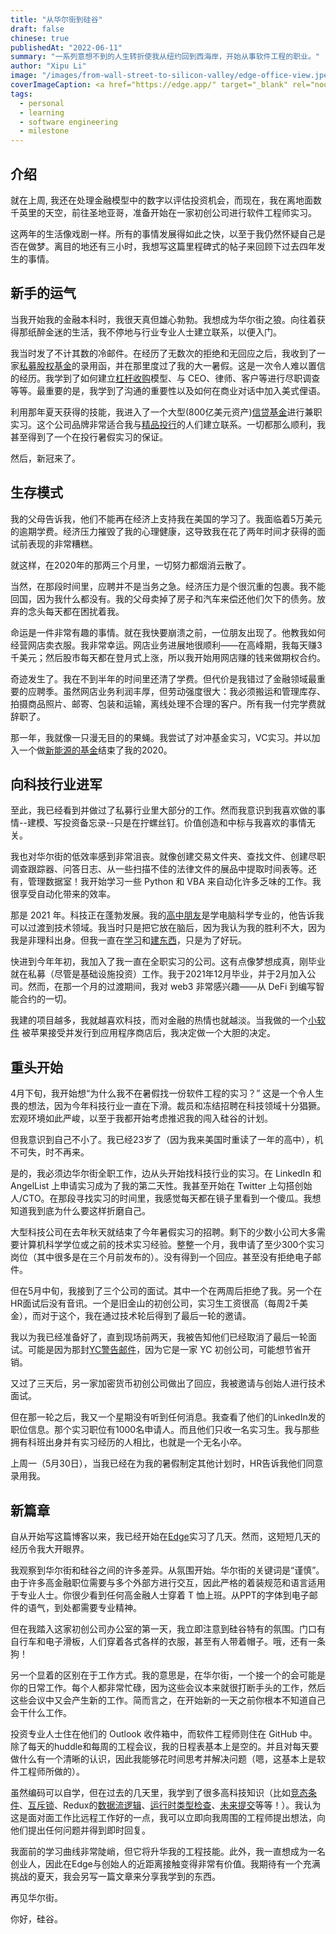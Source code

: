 ```yaml
---
title: "从华尔街到硅谷"
draft: false
chinese: true
publishedAt: "2022-06-11"
summary: "一系列意想不到的人生转折使我从纽约回到西海岸，开始从事软件工程的职业。"
author: "Xipu Li"
image: "/images/from-wall-street-to-silicon-valley/edge-office-view.jpeg"
coverImageCaption: <a href="https://edge.app/" target="_blank" rel="noopener noreferrer">Edge</a> 公司在圣地亚哥的办公室窗外风景. 与曼哈顿的高楼森林产生巨大反差.
tags:
  - personal
  - learning
  - software engineering
  - milestone
---
```


## 介绍
就在上周, 我还在处理金融模型中的数字以评估投资机会，而现在，我在离地面数千英里的天空，前往圣地亚哥，准备开始在一家初创公司进行软件工程师实习。

这两年的生活像戏剧一样。所有的事情发展得如此之快，以至于我仍然怀疑自己是否在做梦。离目的地还有三小时，我想写这篇里程碑式的帖子来回顾下过去四年发生的事情。

## 新手的运气
当我开始我的金融本科时，我很天真但雄心勃勃。我想成为华尔街之狼。向往着获得那纸醉金迷的生活，我不停地与行业专业人士建立联系，以便入门。

我当时发了不计其数的冷邮件。在经历了无数次的拒绝和无回应之后，我收到了一家[私募股权基金](https://pouschinecook.com/)的录用函，并在那里度过了我的大一暑假。这是一次令人难以置信的经历。我学到了如何建立[杠杆收购](https://www.investopedia.com/terms/l/leveragedbuyout.asp)模型、与 CEO、律师、客户等进行尽职调查等等。最重要的是，我学到了沟通的重要性以及如何在商业对话中加入美式俚语。

利用那年夏天获得的技能，我进入了一个大型(800亿美元资产)[信贷基金](https://www.hpspartners.com/en/home/)进行兼职实习。这个公司品牌非常适合我与[精品投行](https://mergersandinquisitions.com/elite-boutique-investment-banks/)的人们建立联系。一切都那么顺利，我甚至得到了一个在投行暑假实习的保证。

然后，新冠来了。

## 生存模式
我的父母告诉我，他们不能再在经济上支持我在美国的学习了。我面临着5万美元的逾期学费。经济压力摧毁了我的心理健康，这导致我在花了两年时间才获得的面试前表现的非常糟糕。

就这样，在2020年的那两三个月里，一切努力都烟消云散了。

当然，在那段时间里，应聘并不是当务之急。经济压力是个很沉重的包裹。我不能回国，因为我什么都没有。我的父母卖掉了房子和汽车来偿还他们欠下的债务。放弃的念头每天都在困扰着我。

命运是一件非常有趣的事情。就在我快要崩溃之前，一位朋友出现了。他教我如何经营网店卖衣服。我非常幸运。网店业务进展地很顺利——在高峰期，我每天赚3千美元；然后股市每天都在登月式上涨，所以我开始用网店赚的钱来做期权合约。

奇迹发生了。我在不到半年的时间里还清了学费。但代价是我错过了金融领域最重要的应聘季。虽然网店业务利润丰厚，但劳动强度很大：我必须搬运和管理库存、拍摄商品照片、邮寄、包装和运输，离线处理不合理的客户。所有我一付完学费就辞职了。

那一年，我就像一只漫无目的的果蝇。我尝试了对冲基金实习，VC实习。并以加入一个做[新能源的基金](https://www.c2.energy/)结束了我的2020。


## 向科技行业进军
至此，我已经看到并做过了私募行业里大部分的工作。然而我意识到我喜欢做的事情--建模、写投资备忘录--只是在拧螺丝钉。价值创造和中标与我喜欢的事情无关。

我也对华尔街的低效率感到非常沮丧。就像创建交易文件夹、查找文件、创建尽职调查跟踪器、问答日志、从一些扫描不佳的法律文件的展品中提取时间表等。还有，管理数据室！我开始学习一些 Python 和 VBA 来自动化许多乏味的工作。我很享受自动化带来的效率。

那是 2021 年。科技正在蓬勃发展。我的[高中朋友](https://shumingxu.com/about)是学电脑科学专业的，他告诉我可以过渡到技术领域。我当时只是把它放在脑后，因为我认为我的胜利不大，因为我是非理科出身。但我一直在[学习](https://www.xipu.li/posts/new-things-2021)和[建东西](https://github.com/GoodluckH?tab=repositories)，只是为了好玩。

快进到今年年初，我加入了我一直在全职实习的公司。这有点像梦想成真，刚毕业就在私募（尽管是基础设施投资）工作。我于2021年12月毕业，并于2月加入公司。然而，在那一个月的过渡期间，我对 web3 非常感兴趣——从 DeFi 到编写智能合约的一切。

我建的项目越多，我就越喜欢科技，而对金融的热情也就越淡。当我做的一个[小软件](https://apps.apple.com/us/app/apple-store/id1594982631) 被苹果接受并发行到应用程序商店后，我决定做一个大胆的决定。


## 重头开始
4月下旬，我开始想“为什么我不在暑假找一份软件工程的实习？” 这是一个令人生畏的想法，因为今年科技行业一直在下滑。裁员和冻结招聘在科技领域十分猖獗。宏观环境如此严峻，以至于我都开始考虑推迟我的闯入硅谷的计划。

但我意识到自己不小了。我已经23岁了（因为我来美国时重读了一年的高中），机不可失，时不再来。

是的，我必须边华尔街全职工作，边从头开始找科技行业的实习。在 LinkedIn 和 AngelList 上申请实习成为了我的第二天性。我甚至开始在 Twitter 上勾搭创始人/CTO。在那段寻找实习的时间里，我感觉每天都在镜子里看到一个傻瓜。我想知道我到底为什么要这样折磨自己。

大型科技公司在去年秋天就结束了今年暑假实习的招聘。剩下的少数小公司大多需要计算机科学学位或之前的技术实习经验。整整一个月，我申请了至少300个实习岗位（其中很多是在三个月前发布的）。没有得到一个回应。甚至没有拒绝电子邮件。

但在5月中旬，我接到了三个公司的面试。其中一个在两周后拒绝了我。另一个在HR面试后没有音讯。一个是旧金山的初创公司，实习生工资很高（每周2千美金），而对于这个，我在通过技术轮后得到了最后一轮的邀请。

我以为我已经准备好了，直到现场前两天，我被告知他们已经取消了最后一轮面试。可能是因为那封[YC警告邮件](https://techcrunch.com/2022/05/19/yc-advises-founders-to-plan-for-the-worst/)，因为它是一家 YC 初创公司，可能想节省开销。

又过了三天后，另一家加密货币初创公司做出了回应，我被邀请与创始人进行技术面试。

但在那一轮之后，我又一个星期没有听到任何消息。我查看了他们的LinkedIn发的职位信息。那个实习职位有1000名申请人。而且他们只收一名实习生。我与那些拥有科班出身并有实习经历的人相比，也就是一个无名小卒。

上周一（5月30日），当我已经在为我的暑假制定其他计划时，HR告诉我他们同意录用我。

## 新篇章

自从开始写这篇博客以来，我已经开始在[Edge](https://edge.app/)实习了几天。然而，这短短几天的经历令我大开眼界。

我观察到华尔街和硅谷之间的许多差异。从氛围开始。华尔街的关键词是“谨慎”。由于许多高金融职位需要与多个外部方进行交互，因此严格的着装规范和语言适用于专业人士。你很少看到任何高金融人士穿着 T 恤上班。从PPT的字体到电子邮件的语气，到处都需要专业精神。

但在我踏入这家初创公司办公室的第一天，我立即注意到硅谷特有的氛围。门口有自行车和电子滑板，人们穿着各式各样的衣服，甚至有人带着帽子。哦，还有一条狗！

另一个显着的区别在于工作方式。我的意思是，在华尔街，一个接一个的会可能是你的日常工作。每个人都非常忙碌，因为这些会议本来就很打断手头的工作，然后这些会议中又会产生新的工作。简而言之，在开始新的一天之前你根本不知道自己会干什么工作。

投资专业人士住在他们的 Outlook 收件箱中，而软件工程师则住在 GitHub 中。除了每天的huddle和每周的工程会议，我的日程表基本上是空的。并且对每天要做什么有一个清晰的认识，因此我能够花时间思考并解决问题（嗯，这基本上是软件工程师所做的）。

虽然编码可以自学，但在过去的几天里，我学到了很多高科技知识（比如[竞态条件](https://en.wikipedia.org/wiki/Race_condition)、[互斥锁](https://en.wikipedia.org/wiki/Mutual_exclusion)、Redux的[数据流逻辑](https://redux.js.org/tutorials/fundamentals/part-2-concepts-data-flow)、[运行时类型检查](https://www.npmjs.com/package/cleaners)、[未来提交](https://github.com/EdgeApp/edge-conventions/blob/master/git/future-commit.md)等等！）。我认为这是面对面工作比远程工作好的一点，我可以立即向我周围的工程师提出想法，向他们提出任何问题并得到即时回复。

我面前的学习曲线非常陡峭，但它将升华我的工程技能。此外，我一直想成为一名创业人，因此在Edge与创始人的近距离接触变得非常有价值。我期待有一个充满挑战的夏天，我会另写一篇文章来分享我学到的东西。

再见华尔街。

你好，硅谷。